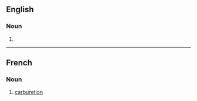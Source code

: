 ==English==

===Noun===
{{en-noun}}

# {{alternative spelling of|en|carburetion}}
----
==French==

===Noun===
{{fr-noun|m}}

# [[carburetion]]